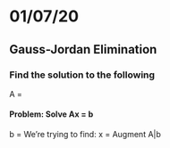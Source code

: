# 01/07/20

## Gauss-Jordan Elimination

### Find the solution to the following
\begin{equation}
    \begin{cases} 
      -x_{1}  &+  &4x_{2} &+  &4x_{3} &=  &-4\\
      -x_{1}  &&& - &2x_{3} &=  &0\\ 
      -3x_{1} &&& - &4x_{3} &= &-4
    \end{cases}
\end{equation}

A = 
\begin{pmatrix}
1 & 2 & 3 \\
4 & 5 & 6 \\
7 & 8 & 9
\end{pmatrix}

#### Problem: Solve Ax = b

\begin{pmatrix}
-1 & 4 & -4 \\
-1 & 0 & -2 \\
-3 & 0 &-4 
\end{pmatrix}

b = 
\begin{pmatrix}
-4\\
0\\
-4
\end{pmatrix}

We're trying to find:
x = 
\begin{pmatrix}
x_{1}\\
x_{2}\\
x_{3}
\end{pmatrix}

Augment A|b
\begin{pmatrix}
-1 & 4 & -4 & -4\\
-1 & 0 & -2 & 0\\
-3 & 0 & -4 & -4\\
\end{pmatrix}
